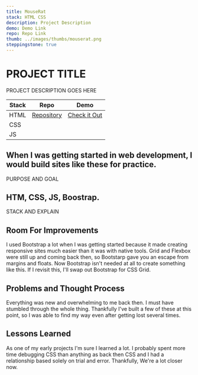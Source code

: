 ```yaml
---
title: MouseRat
stack: HTML CSS
description: Project Description
demo: Demo Link
repo: Repo Link
thumb: ../images/thumbs/mouserat.png
steppingstone: true
---
```



<ProjectHeader>

# PROJECT TITLE

PROJECT DESCRIPTION GOES HERE

| Stack | Repo                                                         | Demo                                                        |
| ----- | ------------------------------------------------------------ | ----------------------------------------------------------- |
| HTML  | [Repository](https://github.com/IAmJohnOconnell/weather-app) | [Check it Out](https://weatherapp-iamjoconnell.netlify.app) |
| CSS   |                                                              |                                                             |
| JS    |                                                              |                                                             |

</ProjectHeader>

<ImgContainer>
	<GatsbyImage alt='IMAGE ALT TEXT' image={getImage(props.image)} />
</ImgContainer>

<ProjectDetailFlexContainer>

<ProjectSection>

## When I was getting started in web development, I would build sites like these for practice.

PURPOSE AND GOAL

</ProjectSection>

<ProjectSection>

## HTM, CSS, JS, Boostrap.

STACK AND EXPLAIN

</ProjectSection>

<ProjectSection>

## Room For Improvements

I used Bootstrap a lot when I was getting started because it made creating responsive sites much easier than it was with native tools. Grid and Flexbox were still up and coming back then, so Bootstarp gave you an escape from margins and floats. Now Bootstrap isn't needed at all to create something like this. If I revisit this, I'll swap out Bootstrap for CSS Grid.

</ProjectSection>

<ProjectSection>

## Problems and Thought Process

Everything was new and overwhelming to me back then. I must have stumbled through the whole thing. Thankfully I've built a few of these at this point, so I was able to find my way even after getting lost several times.

</ProjectSection>

</ProjectDetailFlexContainer>

<LessonsLearned>

## Lessons Learned

As one of my early projects I'm sure I learned a lot. I probably spent more time debugging CSS than anything as back then CSS and I had a relationship based solely on trial and error. Thankfully, We're a lot closer now.

</LessonsLearned>
